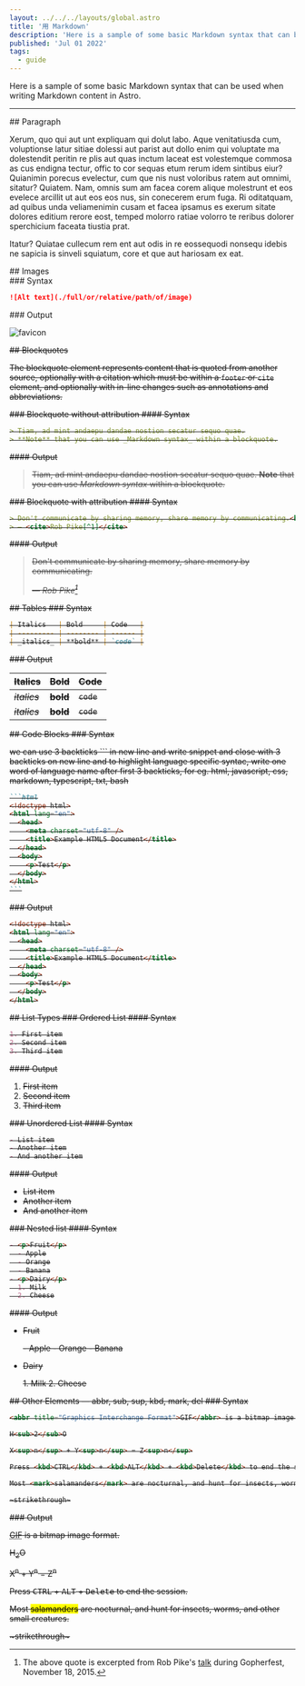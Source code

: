 ```yaml
---
layout: ../../../layouts/global.astro
title: '用 Markdown'
description: 'Here is a sample of some basic Markdown syntax that can be used when writing Markdown content in Astro.'
published: 'Jul 01 2022'
tags:
  - guide
---
```



Here is a sample of some basic Markdown syntax that can be used when writing Markdown content in Astro.

***

<section>
## Paragraph

Xerum, quo qui aut unt expliquam qui dolut labo. Aque venitatiusda cum, voluptionse latur sitiae dolessi aut parist aut dollo enim qui voluptate ma dolestendit peritin re plis aut quas inctum laceat est volestemque commosa as cus endigna tectur, offic to cor sequas etum rerum idem sintibus eiur? Quianimin porecus evelectur, cum que nis nust voloribus ratem aut omnimi, sitatur? Quiatem. Nam, omnis sum am facea corem alique molestrunt et eos evelece arcillit ut aut eos eos nus, sin conecerem erum fuga. Ri oditatquam, ad quibus unda veliamenimin cusam et facea ipsamus es exerum sitate dolores editium rerore eost, temped molorro ratiae volorro te reribus dolorer sperchicium faceata tiustia prat.

Itatur? Quiatae cullecum rem ent aut odis in re eossequodi nonsequ idebis ne sapicia is sinveli squiatum, core et que aut hariosam ex eat.
</section>

<section>
## Images

<section>
### Syntax

```markdown
![Alt text](./full/or/relative/path/of/image)
```
</section>
<section>
### Output

![favicon](/favicon.svg)
</section>
</section>

<S>
## Blockquotes

The blockquote element represents content that is quoted from another source, optionally with a citation which must be within a `footer` or `cite` element, and optionally with in-line changes such as annotations and abbreviations.

<S>
### Blockquote without attribution

<S>
#### Syntax

```markdown
> Tiam, ad mint andaepu dandae nostion secatur sequo quae.
> **Note** that you can use _Markdown syntax_ within a blockquote.
```
</S>
<S>
#### Output

> Tiam, ad mint andaepu dandae nostion secatur sequo quae.
> **Note** that you can use _Markdown syntax_ within a blockquote.

</S>
</S>

<S>
### Blockquote with attribution

<S>
#### Syntax

```markdown
> Don't communicate by sharing memory, share memory by communicating.<br>
> — <cite>Rob Pike[^1]</cite>
```
</S>
<S>
#### Output

> Don't communicate by sharing memory, share memory by communicating.
>
> — <cite>Rob Pike[^1]</cite>

[^1]: The above quote is excerpted from Rob Pike's [talk](https://www.youtube.com/watch?v=PAAkCSZUG1c) during Gopherfest, November 18, 2015.
</S>
</S>
</S>

<S>
## Tables

<S>
### Syntax

```markdown
| Italics   | Bold     | Code   |
| --------- | -------- | ------ |
| _italics_ | **bold** | `code` |
```
</S>

<S>
### Output

| Italics   | Bold     | Code   |
| --------- | -------- | ------ |
| _italics_ | **bold** | `code` |
| _italics_ | **bold** | `code` |

</S>
</S>

<S>
## Code Blocks

<S>
### Syntax

we can use 3 backticks ``` in new line and write snippet and close with 3 backticks on new line and to highlight language specific syntac, write one word of language name after first 3 backticks, for eg. html, javascript, css, markdown, typescript, txt, bash

````markdown
```html
<!doctype html>
<html lang="en">
  <head>
    <meta charset="utf-8" />
    <title>Example HTML5 Document</title>
  </head>
  <body>
    <p>Test</p>
  </body>
</html>
```
````
</S>
<S>
### Output

```html
<!doctype html>
<html lang="en">
  <head>
    <meta charset="utf-8" />
    <title>Example HTML5 Document</title>
  </head>
  <body>
    <p>Test</p>
  </body>
</html>
```
</S>
</S>

<S>
## List Types

<S>
### Ordered List

<S>
#### Syntax

```markdown
1. First item
2. Second item
3. Third item
```
</S>

<S>
#### Output

1. First item
2. Second item
3. Third item
</S>
</S>

<S>
### Unordered List

<S>
#### Syntax

```markdown
- List item
- Another item
- And another item
```
</S>

<S>
#### Output

- List item
- Another item
- And another item
</S>
</S>

<S>
### Nested list

<S>
#### Syntax

```markdown
- <p>Fruit</p>
  - Apple
  - Orange
  - Banana
- <p>Dairy</p>
  1. Milk
  2. Cheese
```
</S>
<S>
#### Output

- <p>Fruit</p>
  - Apple
  - Orange
  - Banana
- <p>Dairy</p>
  1. Milk
  2. Cheese
</S>
</S>
</S>


<S>
## Other Elements — abbr, sub, sup, kbd, mark, del

<S>
### Syntax

```markdown
<abbr title="Graphics Interchange Format">GIF</abbr> is a bitmap image format.

H<sub>2</sub>O

X<sup>n</sup> + Y<sup>n</sup> = Z<sup>n</sup>

Press <kbd>CTRL</kbd> + <kbd>ALT</kbd> + <kbd>Delete</kbd> to end the session.

Most <mark>salamanders</mark> are nocturnal, and hunt for insects, worms, and other small creatures.

~strikethrough~
```
</S>
<S>
### Output

<abbr title="Graphics Interchange Format">GIF</abbr> is a bitmap image format.

H<sub>2</sub>O

X<sup>n</sup> + Y<sup>n</sup> = Z<sup>n</sup>

Press <kbd>CTRL</kbd> + <kbd>ALT</kbd> + <kbd>Delete</kbd> to end the session.

Most <mark>salamanders</mark> are nocturnal, and hunt for insects, worms, and other small creatures.

~strikethrough~

</S>
</S>
